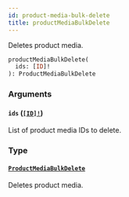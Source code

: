 ```yaml
---
id: product-media-bulk-delete
title: productMediaBulkDelete
---
```


Deletes product media.

```graphql
productMediaBulkDelete(
  ids: [ID]!
): ProductMediaBulkDelete

```

### Arguments

#### `ids` ([`[ID]!`](/developer/api-reference/scalars/id.mdx))

List of product media IDs to delete.

### Type

#### [`ProductMediaBulkDelete`](/developer/api-reference/objects/product-media-bulk-delete.mdx)

Deletes product media.
